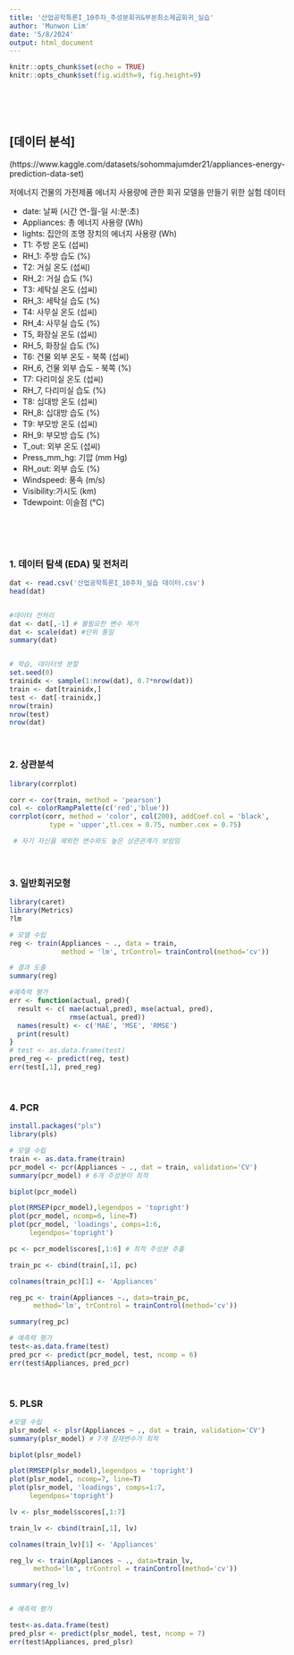 ```yaml
---
title: '산업공학특론I_10주차_주성분회귀&부분최소제곱회귀_실습'
author: 'Munwon Lim'
date: '5/8/2024'
output: html_document
---
```


```r
knitr::opts_chunk$set(echo = TRUE)
knitr::opts_chunk$set(fig.width=9, fig.height=9)
```

<br>
<br>
<br>


## [데이터 분석]

(https://www.kaggle.com/datasets/sohommajumder21/appliances-energy-prediction-data-set)

저에너지 건물의 가전제품 에너지 사용량에 관한 회귀 모델을 만들기 위한 실험 데이터

* date: 날짜 (시간 연-월-일 시:분:초)
* Appliances: 총 에너지 사용량 (Wh)
* lights: 집안의 조명 장치의 에너지 사용량 (Wh)
* T1: 주방 온도 (섭씨)
* RH_1: 주방 습도 (%)
* T2: 거실 온도 (섭씨)
* RH_2: 거실 습도 (%)
* T3: 세탁실 온도 (섭씨)
* RH_3: 세탁실 습도 (%)
* T4: 사무실 온도 (섭씨)
* RH_4: 사무실 습도 (%)
* T5, 화장실 온도 (섭씨)
* RH_5, 화장실 습도 (%)
* T6: 건물 외부 온도 - 북쪽 (섭씨)
* RH_6, 건물 외부 습도 - 북쪽 (%)
* T7: 다리미실 온도 (섭씨)
* RH_7, 다리미실 습도 (%)
* T8: 십대방 온도 (섭씨)
* RH_8: 십대방 습도 (%)
* T9: 부모방 온도 (섭씨)
* RH_9: 부모방 습도 (%)
* T_out: 외부 온도 (섭씨)
* Press_mm_hg: 기압 (mm Hg)
* RH_out: 외부 습도 (%)
* Windspeed: 풍속 (m/s)
* Visibility:가시도 (km)
* Tdewpoint: 이슬점 (°C)

<br>
<br>
<br>

### 1. 데이터 탐색 (EDA) 및 전처리

```r

dat <- read.csv('산업공학특론I_10주차_실습 데이터.csv')
head(dat)


#데이터 전처리
dat <- dat[,-1] # 불필요한 변수 제거
dat <- scale(dat) #단위 통일
summary(dat)


# 학습, 데이터셋 분할
set.seed(0)
trainidx <- sample(1:nrow(dat), 0.7*nrow(dat))
train <- dat[trainidx,]
test <- dat[-trainidx,]
nrow(train)
nrow(test)
nrow(dat)

```

<br>

### 2. 상관분석

```r

library(corrplot)

corr <- cor(train, method = 'pearson')
col <- colorRampPalette(c('red','blue'))
corrplot(corr, method = 'color', col(200), addCoef.col = 'black',
          type = 'upper',tl.cex = 0.75, number.cex = 0.75)

 # 자기 자신을 제외한 변수와도 높은 상관관계가 보임임
```

<br>

### 3. 일반회귀모형

```r
library(caret)
library(Metrics)
?lm

# 모델 수립
reg <- train(Appliances ~ ., data = train,
             method = 'lm', trControl= trainControl(method='cv'))

# 결과 도출
summary(reg)

#예측력 평가
err <- function(actual, pred){
  result <- c( mae(actual,pred), mse(actual, pred),
               rmse(actual, pred))
  names(result) <- c('MAE', 'MSE', 'RMSE')
  print(result)
}
# test <- as.data.frame(test)
pred_reg <- predict(reg, test)
err(test[,1], pred_reg)

```


<br>

### 4. PCR

```r
install.packages("pls")
library(pls)

# 모델 수립
train <- as.data.frame(train)
pcr_model <- pcr(Appliances ~ ., dat = train, validation='CV')
summary(pcr_model) # 6개 주성분이 최적

biplot(pcr_model)

plot(RMSEP(pcr_model),legendpos = 'topright')
plot(pcr_model, ncomp=6, line=T)
plot(pcr_model, 'loadings', comps=1:6,
     legendpos='topright')

pc <- pcr_model$scores[,1:6] # 최적 주성분 추출

train_pc <- cbind(train[,1], pc)

colnames(train_pc)[1] <- 'Appliances'

reg_pc <- train(Appliances ~., data=train_pc,
      method='lm', trControl = trainControl(method='cv'))

summary(reg_pc)

# 예측력 평가
test<-as.data.frame(test)
pred_pcr <- predict(pcr_model, test, ncomp = 6)
err(test$Appliances, pred_pcr)

```


<br>

### 5. PLSR

```r

#모델 수립
plsr_model <- plsr(Appliances ~ ., dat = train, validation='CV')
summary(plsr_model) # 7개 잠재변수가 최적

biplot(plsr_model)

plot(RMSEP(plsr_model),legendpos = 'topright')
plot(plsr_model, ncomp=7, line=T)
plot(plsr_model, 'loadings', comps=1:7,
     legendpos='topright')

lv <- plsr_model$scores[,1:7]

train_lv <- cbind(train[,1], lv)

colnames(train_lv)[1] <- 'Appliances'

reg_lv <- train(Appliances ~ ., data=train_lv,
      method='lm', trControl = trainControl(method='cv'))

summary(reg_lv)


# 예측력 평가

test<-as.data.frame(test)
pred_plsr <- predict(plsr_model, test, ncomp = 7)
err(test$Appliances, pred_plsr)

```
